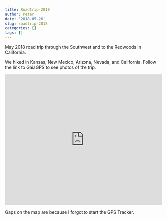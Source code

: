 ```yaml
---
title: Roadtrip-2018
author: Peter
date: '2018-05-26'
slug: roadtrip-2018
categories: []
tags: []
---
```


May 2018 road trip through the Southwest and to the Redwoods in California. 

We hiked in Kansas, New Mexico, Arizona, Nevada, and California. Follow the link to GaiaGPS to see photos of the trip.

<iframe src='https://www.gaiagps.com/datasummary/folder/25969754cf0707afba46ca7af90f509e/?layer=GaiaTopoRasterFeet,SatelliteWithLabels,natgeo&slideshow=false&embed=True' style='border:none; overflow-y: hidden; background-color:white; min-width: 420px; max-width:800px; width:100%; height: 420px;' scrolling='no' seamless='seamless'></iframe>

Gaps on the map are because I forgot to start the GPS Tracker.